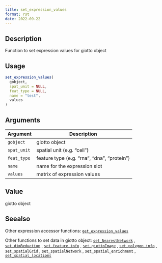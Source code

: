 ```yaml
--- 
title: set_expression_values 
format: rst 
date: 2022-09-22 
--- 
```


## Description

Function to set expression values for giotto object


## Usage

```r
set_expression_values(
  gobject,
  spat_unit = NULL,
  feat_type = NULL,
  name = "test",
  values
)
```


## Arguments

Argument      |Description
------------- |----------------
`gobject`     |     giotto object
`spat_unit`     |     spatial unit  (e.g. "cell")
`feat_type`     |     feature type (e.g. "rna", "dna", "protein")
`name`     |     name for the expression slot
`values`     |     matrix of expression values


## Value

giotto object


## Seealso

Other expression accessor functions:
 [`get_expression_values`](#getexpressionvalues) 
 
 Other functions to set data in giotto object:
 [`set_NearestNetwork`](#setnearestnetwork) ,
 [`set_dimReduction`](#setdimreduction) ,
 [`set_feature_info`](#setfeatureinfo) ,
 [`set_giottoImage`](#setgiottoimage) ,
 [`set_polygon_info`](#setpolygoninfo) ,
 [`set_spatialGrid`](#setspatialgrid) ,
 [`set_spatialNetwork`](#setspatialnetwork) ,
 [`set_spatial_enrichment`](#setspatialenrichment) ,
 [`set_spatial_locations`](#setspatiallocations)


